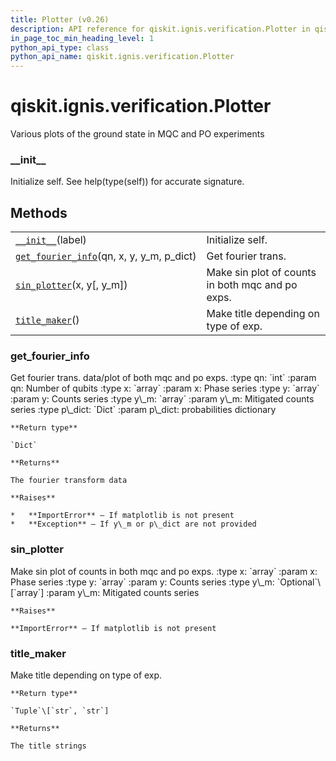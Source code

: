 ```yaml
---
title: Plotter (v0.26)
description: API reference for qiskit.ignis.verification.Plotter in qiskit v0.26
in_page_toc_min_heading_level: 1
python_api_type: class
python_api_name: qiskit.ignis.verification.Plotter
---
```


<span id="qiskit-ignis-verification-plotter" />

# qiskit.ignis.verification.Plotter

<Class id="qiskit.ignis.verification.Plotter" isDedicatedPage={true} github="https://github.com/qiskit-community/qiskit-ignis/tree/stable/0.6/qiskit/ignis/verification/entanglement/analysis.py" signature="Plotter(label)" modifiers="class">
  Various plots of the ground state in MQC and PO experiments

  ### \_\_init\_\_

  <Function id="qiskit.ignis.verification.Plotter.__init__" signature="__init__(label)">
    Initialize self. See help(type(self)) for accurate signature.
  </Function>

  ## Methods

  |                                                                                                                                                         |                                                  |
  | ------------------------------------------------------------------------------------------------------------------------------------------------------- | ------------------------------------------------ |
  | [`__init__`](#qiskit.ignis.verification.Plotter.__init__ "qiskit.ignis.verification.Plotter.__init__")(label)                                           | Initialize self.                                 |
  | [`get_fourier_info`](#qiskit.ignis.verification.Plotter.get_fourier_info "qiskit.ignis.verification.Plotter.get_fourier_info")(qn, x, y, y\_m, p\_dict) | Get fourier trans.                               |
  | [`sin_plotter`](#qiskit.ignis.verification.Plotter.sin_plotter "qiskit.ignis.verification.Plotter.sin_plotter")(x, y\[, y\_m])                          | Make sin plot of counts in both mqc and po exps. |
  | [`title_maker`](#qiskit.ignis.verification.Plotter.title_maker "qiskit.ignis.verification.Plotter.title_maker")()                                       | Make title depending on type of exp.             |

  ### get\_fourier\_info

  <Function id="qiskit.ignis.verification.Plotter.get_fourier_info" signature="get_fourier_info(qn, x, y, y_m, p_dict)">
    Get fourier trans. data/plot of both mqc and po exps. :type qn: `int` :param qn: Number of qubits :type x: `array` :param x: Phase series :type y: `array` :param y: Counts series :type y\_m: `array` :param y\_m: Mitigated counts series :type p\_dict: `Dict` :param p\_dict: probabilities dictionary

    **Return type**

    `Dict`

    **Returns**

    The fourier transform data

    **Raises**

    *   **ImportError** – If matplotlib is not present
    *   **Exception** – If y\_m or p\_dict are not provided
  </Function>

  ### sin\_plotter

  <Function id="qiskit.ignis.verification.Plotter.sin_plotter" signature="sin_plotter(x, y, y_m=None)">
    Make sin plot of counts in both mqc and po exps. :type x: `array` :param x: Phase series :type y: `array` :param y: Counts series :type y\_m: `Optional`\[`array`] :param y\_m: Mitigated counts series

    **Raises**

    **ImportError** – If matplotlib is not present
  </Function>

  ### title\_maker

  <Function id="qiskit.ignis.verification.Plotter.title_maker" signature="title_maker()">
    Make title depending on type of exp.

    **Return type**

    `Tuple`\[`str`, `str`]

    **Returns**

    The title strings
  </Function>
</Class>

